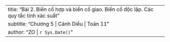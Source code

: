 ---
title: "Bài 2. Biến cố hợp và biến cố giao. Biến cố độc lập. Các quy tắc tính xác suất"
subtitle: "Chương 5 | Cánh Diều | Toán 11"
author: "ZO | `r Sys.Date()`"
---